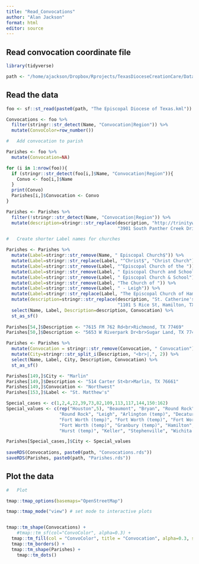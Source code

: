 ```yaml
---
title: "Read_Convocations"
author: "Alan Jackson"
format: html
editor: source
---
```


## Read convocation coordinate file

```r

library(tidyverse)

path <- "/home/ajackson/Dropbox/Rprojects/TexasDioceseCreationCare/Data/"

```

## Read the data

```r

foo <- sf::st_read(paste0(path, "The Episcopal Diocese of Texas.kml"))

Convocations <- foo %>% 
  filter(stringr::str_detect(Name, "Convocation|Region")) %>% 
  mutate(ConvoColor=row_number())

#   Add convocation to parish

Parishes <- foo %>% 
  mutate(Convocation=NA)

for (i in 1:nrow(foo)){
  if (stringr::str_detect(foo[i,]$Name, "Convocation|Region")){  
    Convo <- foo[i,]$Name
  }
  print(Convo)
  Parishes[i,]$Convocation <- Convo 
}

Parishes <- Parishes %>% 
  filter(!stringr::str_detect(Name, "Convocation|Region")) %>% 
  mutate(description=stringr::str_replace(description, "http://trinitywoodlands.org/", 
                                          "3901 South Panther Creek Drive<br>The Woodlands, TX 77381<br>281-367-8113<br>trinitywoodlands.org (https://www.trinitywoodlands.org/)"))

#   Create shorter Label names for churches

Parishes <- Parishes %>% 
  mutate(Label=stringr::str_remove(Name, " Episcopal Church$")) %>% 
  mutate(Label=stringr::str_replace(Label, "^Christ$", "Christ Church")) %>% 
  mutate(Label=stringr::str_remove(Label, "^Episcopal Church of the ")) %>% 
  mutate(Label=stringr::str_remove(Label, " Episcopal Church and School")) %>% 
  mutate(Label=stringr::str_remove(Label, " Episcopal Church & School")) %>% 
  mutate(Label=stringr::str_remove(Label, "The Church of ")) %>% 
  mutate(Label=stringr::str_remove(Label, " - Leigh")) %>% 
  mutate(Label=stringr::str_replace(Label, "The Episcopal Church of Hamilton County", "St. Mary's")) %>% 
  mutate(description=stringr::str_replace(description, "St. Catherine's Episcopal Church",
                                          "1101 S Rice St, Hamilton, TX 76531")) %>% 
  select(Name, Label, Description=description, Convocation) %>% 
  st_as_sf()
  
Parishes[54,]$Description <- "7615 FM 762 Rd<br>Richmond, TX 77469"
Parishes[50,]$Description <- "5653 W Riverpark Dr<br>Sugar Land, TX 77479"

Parishes <- Parishes %>% 
  mutate(Convocation = stringr::str_remove(Convocation, " Convocation")) %>% 
  mutate(City=stringr::str_split_i(Description, "<br>|,", 2)) %>% 
  select(Name, Label, City, Description, Convocation) %>% 
  st_as_sf()

Parishes[149,]$City <- "Marlin"
Parishes[149,]$Description <- "514 Carter St<br>Marlin, TX 76661"
Parishes[149,]$Convocation <- "Northwest"
Parishes[153,]$Label <- "St. Matthew's"

Special_cases <- c(1,2,4,22,39,73,82,109,113,117,144,150:162)
Special_values <- c(rep("Houston",5), "Beaumont", "Bryan", "Round Rock", "Manor (temp)",
                    "Round Rock", "Leigh", "Arlington (temp)", "Decatur (temp)", 
                    "Fort Worth (temp)", "Fort Worth (temp)", "Fort Worth (temp)",
                    "Fort Worth (temp)", "Granbury (temp)", "Hamilton", "Hillsboro (temp)",
                    "Hurst (temp)", "Keller", "Stephenville", "Wichita Falls (temp)")

Parishes[Special_cases,]$City <- Special_values
  
saveRDS(Convocations, paste0(path, "Convocations.rds"))
saveRDS(Parishes, paste0(path, "Parishes.rds"))

```

## Plot the data

```r

#   Plot

tmap::tmap_options(basemaps="OpenStreetMap")

tmap::tmap_mode("view") # set mode to interactive plots


tmap::tm_shape(Convocations) + 
    #tmap::tm_sf(col="ConvoColor", alpha=0.3) +
  tmap::tm_fill(col = "ConvoColor", title = "Convocation", alpha=0.3, style="cat")+
  tmap::tm_borders() +
  tmap::tm_shape(Parishes) + 
    tmap::tm_dots()


```
